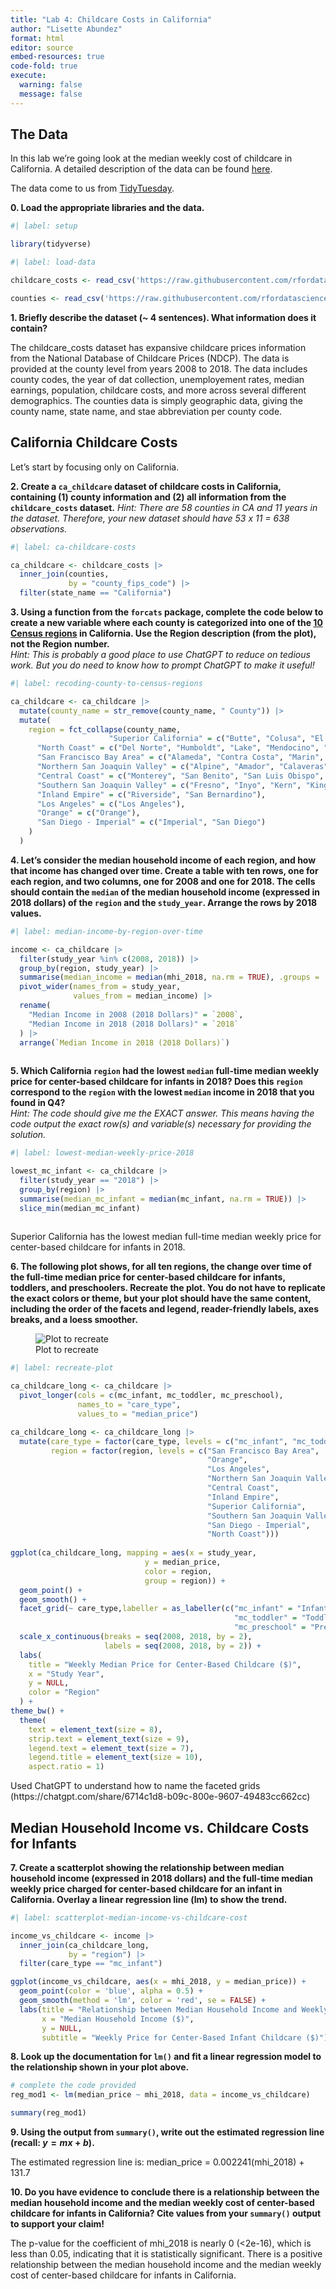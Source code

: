 ```yaml
---
title: "Lab 4: Childcare Costs in California"
author: "Lisette Abundez"
format: html
editor: source
embed-resources: true
code-fold: true
execute: 
  warning: false
  message: false
---
```


## The Data

In this lab we're going look at the median weekly cost of childcare in
California. A detailed description of the data can be found [here](https://github.com/rfordatascience/tidytuesday/blob/master/data/2023/2023-05-09/readme.md).

The data come to us from [TidyTuesday](https://github.com/rfordatascience/tidytuesday).

**0. Load the appropriate libraries and the data.**

```r
#| label: setup

library(tidyverse)

```

```r
#| label: load-data

childcare_costs <- read_csv('https://raw.githubusercontent.com/rfordatascience/tidytuesday/master/data/2023/2023-05-09/childcare_costs.csv')

counties <- read_csv('https://raw.githubusercontent.com/rfordatascience/tidytuesday/master/data/2023/2023-05-09/counties.csv')

```

**1. Briefly describe the dataset (~ 4 sentences). What information does it contain?**

The childcare_costs dataset has expansive childcare prices information from the National Database of Childcare Prices (NDCP). The data is provided at the county level from years 2008 to 2018. The data includes county codes, the year of dat collection, unemployement rates, median earnings, population, childcare costs, and more across several different demographics. The counties data is simply geographic data, giving the county name, state name, and stae abbreviation per county code. 

## California Childcare Costs

Let's start by focusing only on California. 

**2. Create a `ca_childcare` dataset of childcare costs in California, containing (1) county information and (2) all information from the `childcare_costs` dataset.** 
*Hint: There are 58 counties in CA and 11 years in the dataset. Therefore, your new dataset should have 53 x 11 = 638 observations.*

```r
#| label: ca-childcare-costs

ca_childcare <- childcare_costs |>
  inner_join(counties,
             by = "county_fips_code") |>
  filter(state_name == "California")

```

**3. Using a function from the `forcats` package, complete the code below to create a new variable where each county is categorized into one of the [10 Census regions](https://census.ca.gov/regions/) in California. Use the Region description (from the plot), not the Region number.**  
*Hint: This is probably a good place to use ChatGPT to reduce on tedious work. But you do need to know how to prompt ChatGPT to make it useful!*

```r
#| label: recoding-county-to-census-regions

ca_childcare <- ca_childcare |> 
  mutate(county_name = str_remove(county_name, " County")) |>
  mutate(
    region = fct_collapse(county_name,
                      "Superior California" = c("Butte", "Colusa", "El Dorado", "Glenn", "Lassen", "Modoc", "Nevada", "Placer", "Plumas", "Sacramento", "Shasta", "Sierra", "Siskiyou", "Sutter", "Tehama", "Yolo", "Yuba"),
      "North Coast" = c("Del Norte", "Humboldt", "Lake", "Mendocino", "Napa", "Sonoma", "Trinity"),
      "San Francisco Bay Area" = c("Alameda", "Contra Costa", "Marin", "San Francisco", "San Mateo", "Santa Clara", "Solano"),
      "Northern San Joaquin Valley" = c("Alpine", "Amador", "Calaveras", "Madera", "Mariposa", "Merced", "Mono", "San Joaquin", "Stanislaus", "Tuolumne"),
      "Central Coast" = c("Monterey", "San Benito", "San Luis Obispo", "Santa Barbara", "Santa Cruz", "Ventura"),
      "Southern San Joaquin Valley" = c("Fresno", "Inyo", "Kern", "Kings", "Tulare"),
      "Inland Empire" = c("Riverside", "San Bernardino"),
      "Los Angeles" = c("Los Angeles"),
      "Orange" = c("Orange"),
      "San Diego - Imperial" = c("Imperial", "San Diego")
    )
  )
```


**4. Let's consider the median household income of each region, and how that income has changed over time. Create a table with ten rows, one for each region, and two columns, one for 2008 and one for 2018. The cells should contain the `median` of the median household income (expressed in 2018 dollars) of the `region` and the `study_year`. Arrange the rows by 2018 values.**

```r
#| label: median-income-by-region-over-time

income <- ca_childcare |>
  filter(study_year %in% c(2008, 2018)) |>
  group_by(region, study_year) |>
  summarise(median_income = median(mhi_2018, na.rm = TRUE), .groups = 'drop') |>
  pivot_wider(names_from = study_year,
              values_from = median_income) |>
  rename(
    "Median Income in 2008 (2018 Dollars)" = `2008`,
    "Median Income in 2018 (2018 Dollars)" = `2018`
  ) |>
  arrange(`Median Income in 2018 (2018 Dollars)`)
  
```


**5. Which California `region` had the lowest `median` full-time median weekly price for center-based childcare for infants in 2018? Does this `region` correspond to the `region` with the lowest `median` income in 2018 that you found in Q4?**  
*Hint: The code should give me the EXACT answer. This means having the code output the exact row(s) and variable(s) necessary for providing the solution.*

```r
#| label: lowest-median-weekly-price-2018

lowest_mc_infant <- ca_childcare |>
  filter(study_year == "2018") |>
  group_by(region) |>
  summarise(median_mc_infant = median(mc_infant, na.rm = TRUE)) |>
  slice_min(median_mc_infant)
  
```

Superior California has the lowest median full-time median weekly price for center-based childcare for infants in 2018.

**6. The following plot shows, for all ten regions, the change over time of the full-time median price for center-based childcare for infants, toddlers, and preschoolers. Recreate the plot. You do not have to replicate the exact colors or theme, but your plot should have the same content, including the order of the facets and legend, reader-friendly labels, axes breaks, and a loess smoother.**

![Plot to recreate](https://atheobold.github.io/groupworthy-data-science/labs/instructions/images/lab-4-recreate-plot.png)

```r
#| label: recreate-plot

ca_childcare_long <- ca_childcare |> 
  pivot_longer(cols = c(mc_infant, mc_toddler, mc_preschool),
               names_to = "care_type",
               values_to = "median_price")

ca_childcare_long <- ca_childcare_long |>
  mutate(care_type = factor(care_type, levels = c("mc_infant", "mc_toddler", "mc_preschool")),
         region = factor(region, levels = c("San Francisco Bay Area",
                                            "Orange",
                                            "Los Angeles",
                                            "Northern San Joaquin Valley",
                                            "Central Coast",
                                            "Inland Empire",
                                            "Superior California",
                                            "Southern San Joaquin Valley",
                                            "San Diego - Imperial",
                                            "North Coast")))
                                  
ggplot(ca_childcare_long, mapping = aes(x = study_year, 
                              y = median_price,
                              color = region, 
                              group = region)) +
  geom_point() +
  geom_smooth() +
  facet_grid(~ care_type,labeller = as_labeller(c("mc_infant" = "Infants",
                                                  "mc_toddler" = "Toddlers",
                                                  "mc_preschool" = "Preschool"))) +
  scale_x_continuous(breaks = seq(2008, 2018, by = 2), 
                     labels = seq(2008, 2018, by = 2)) +
  labs(
    title = "Weekly Median Price for Center-Based Childcare ($)",
    x = "Study Year",
    y = NULL,
    color = "Region"
  ) +
theme_bw() +
  theme(
    text = element_text(size = 8),         
    strip.text = element_text(size = 9),   
    legend.text = element_text(size = 7),  
    legend.title = element_text(size = 10),
    aspect.ratio = 1)

```
Used ChatGPT to understand how to name the faceted grids (https://chatgpt.com/share/6714c1d8-b09c-800e-9607-49483cc662cc)

## Median Household Income vs. Childcare Costs for Infants

**7. Create a scatterplot showing the relationship between median household income (expressed in 2018 dollars) and the full-time median weekly price charged for center-based childcare for an infant in California. Overlay a linear regression line (lm) to show the trend.**

```r
#| label: scatterplot-median-income-vs-childcare-cost

income_vs_childcare <- income |>
  inner_join(ca_childcare_long, 
             by = "region") |>
  filter(care_type == "mc_infant")

ggplot(income_vs_childcare, aes(x = mhi_2018, y = median_price)) +
  geom_point(color = 'blue', alpha = 0.5) + 
  geom_smooth(method = 'lm', color = 'red', se = FALSE) + 
  labs(title = "Relationship between Median Household Income and Weekly Childcare Price",
       x = "Median Household Income ($)",
       y = NULL,
       subtitle = "Weekly Price for Center-Based Infant Childcare ($)")
```

**8. Look up the documentation for `lm()` and fit a linear regression model to the relationship shown in your plot above.**

```r
# complete the code provided
reg_mod1 <- lm(median_price ~ mhi_2018, data = income_vs_childcare)

summary(reg_mod1)
```

**9. Using the output from `summary()`, write out the estimated regression line (recall: $y = mx + b$).**

The estimated regression line is:
median_price = 0.002241(mhi_2018) + 131.7 

**10. Do you have evidence to conclude there is a relationship between the median household income and the median weekly cost of center-based childcare for infants in California? Cite values from your `summary()` output to support your claim!**

The p-value for the coefficient of mhi_2018 is nearly 0 (<2e-16), which is less than 0.05, indicating that it is statistically significant. There is a positive relationship between the median household income and the median weekly cost of center-based childcare for infants in California.
